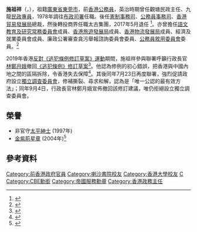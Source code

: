 '''施祖祥'''{{GBSHK}}{{CBE}}{{ISO order}}{{JP}}（{{lang|en|'''Michael Sze Cho-cheung'''}}，{{bd|1945年|6月23日|2022年|5月19日|Sze Cho-cheung}}），祖籍[[廣東省|廣東省]][[東莞市|東莞市]]，前[[香港公務員|香港公務員]]，英治時期曾任觀塘民政主任、九龍[[民政事務專員|民政專員]]，1978年調往[[布政司署|布政司署]]任職。後任[[政制及內地事務局|憲制事務司]]、[[公務員事務局|公務員事務司]]、[[香港貿易發展局|香港貿易發展局]]總裁，然後轉投商界任職太古集團，2017年5月退任
<ref>{{cite news |title=【人事變更】施祖祥退任太古董事 |url=https://www.mpfinance.com/fin/instantf2.php?node=1487320722447&issue=20170217 |work=明報 |date=2017-02-17}}</ref>。亦曾擔任[[語文教育及研究常務委員會|語文教育及研究常務委員會]]成員、[[香港旅遊發展局|香港旅遊發展局]]成員、[[香港物流發展局|香港物流發展局]]成員、經濟及就業委員會成員、廉政公署審查貪污舉報諮詢委員會委員、[[公務員敘用委員會|公務員敘用委員會]]委員。<ref>{{cite news |title=政情：施祖祥蒲頭撐愛女 |url=http://orientaldaily.on.cc/cnt/news/20100714/00176_083.html |work=東方日報 |date=2010-07-14 |accessdate=2012-03-05 |archive-date=2020-08-10 |archive-url=https://web.archive.org/web/20200810034519/http://orientaldaily.on.cc/cnt/news/20100714/00176_083.html |dead-url=no }}</ref>

2019年香港[[反對逃犯條例修訂草案運動|反對《逃犯條例修訂草案》運動]]期間，施祖祥參與聯署呼籲行政長官[[林鄭月娥|林鄭月娥]]撤回[[2019年逃犯及刑事事宜相互法律協助法例（修訂）條例草案|《逃犯條例》修訂草案]]<ref>{{cite news |title=【逃犯條例】27前高官議員促林鄭撤修例　包括黎慶寧、施祖祥 |url=https://www.hk01.com/%E6%94%BF%E6%83%85/340486/%E9%80%83%E7%8A%AF%E6%A2%9D%E4%BE%8B-27%E5%89%8D%E9%AB%98%E5%AE%98%E8%AD%B0%E5%93%A1%E4%BF%83%E6%9E%97%E9%84%AD%E6%92%A4%E4%BF%AE%E4%BE%8B-%E5%8C%85%E6%8B%AC%E9%BB%8E%E6%85%B6%E5%AF%A7-%E6%96%BD%E7%A5%96%E7%A5%A5 |work=香港01 |date=2019-06-14 |accessdate=2020-05-04 |archive-date=2020-08-10 |archive-url=https://web.archive.org/web/20200810034520/https://www.hk01.com/%E6%94%BF%E6%83%85/340486/%E9%80%83%E7%8A%AF%E6%A2%9D%E4%BE%8B-27%E5%89%8D%E9%AB%98%E5%AE%98%E8%AD%B0%E5%93%A1%E4%BF%83%E6%9E%97%E9%84%AD%E6%92%A4%E4%BF%AE%E4%BE%8B-%E5%8C%85%E6%8B%AC%E9%BB%8E%E6%85%B6%E5%AF%A7-%E6%96%BD%E7%A5%96%E7%A5%A5 |dead-url=no }}</ref>。他認為修例的初心錯誤，把香港與中國內地之間的區隔拆除，令香港失去保障<ref>{{cite news |title=【反送中】聯署促林鄭撤法案　施祖祥：初心是錯　解釋多好港人也不會接受　暫緩不如撤回 |url=https://www.thestandnews.com/politics/%E5%8F%8D%E9%80%81%E4%B8%AD-%E8%81%AF%E7%BD%B2%E4%BF%83%E6%9E%97%E9%84%AD%E6%92%A4%E6%B3%95%E6%A1%88-%E6%96%BD%E7%A5%96%E7%A5%A5-%E5%88%9D%E5%BF%83%E6%98%AF%E9%8C%AF-%E8%A7%A3%E9%87%8B%E5%A4%9A%E5%A5%BD%E6%B8%AF%E4%BA%BA%E4%B9%9F%E4%B8%8D%E6%9C%83%E6%8E%A5%E5%8F%97-%E6%9A%AB%E7%B7%A9%E4%B8%8D%E5%A6%82%E6%92%A4%E5%9B%9E/ |work=立場新聞 |date=2019-06-23 |accessdate=2020-05-04 |archive-date=2020-08-10 |archive-url=https://web.archive.org/web/20200810034542/https://www.thestandnews.com/politics/%E5%8F%8D%E9%80%81%E4%B8%AD-%E8%81%AF%E7%BD%B2%E4%BF%83%E6%9E%97%E9%84%AD%E6%92%A4%E6%B3%95%E6%A1%88-%E6%96%BD%E7%A5%96%E7%A5%A5-%E5%88%9D%E5%BF%83%E6%98%AF%E9%8C%AF-%E8%A7%A3%E9%87%8B%E5%A4%9A%E5%A5%BD%E6%B8%AF%E4%BA%BA%E4%B9%9F%E4%B8%8D%E6%9C%83%E6%8E%A5%E5%8F%97-%E6%9A%AB%E7%B7%A9%E4%B8%8D%E5%A6%82%E6%92%A4%E5%9B%9E/ |dead-url=no }}</ref>。其後同年7月23日再度聯署，強烈促請政府設立[[獨立調查委員會|獨立調查委員會]]，修補撕裂、尋求和解，認為是「唯一公認的最有效方法」；同年9月4日，行政長官林鄭月娥宣佈撤回該修訂建議，唯仍拒絕設立獨立調查委員會。

==榮譽==
*非官守[[太平紳士|太平紳士]] (1997年)
*[[金紫荊星章|金紫荊星章]] (2004年)<ref>{{cite web |url=http://paper.wenweipo.com/2004/07/01/HK0407010060.htm |title=香港特區政府二○○四年授勳名單 |publisher=文匯報 |date=2004-07-01 |accessdate=2020-10-18 |archive-date=2020-11-02 |archive-url=https://web.archive.org/web/20201102143700/http://paper.wenweipo.com/2004/07/01/HK0407010060.htm |dead-url=no }}</ref>

==參考資料==
{{Reflist}}

{{DEFAULTSORT:Sze, Cho-cheung}}


[[Category:前香港政府官員|Category:前香港政府官員]]
[[Category:喇沙書院校友|Category:喇沙書院校友]]
[[Category:香港大學校友|Category:香港大學校友]]
[[Category:施姓|C]]
[[Category:CBE勳銜|Category:CBE勳銜]]
[[Category:帝國服務勳章|Category:帝國服務勳章]]
[[Category:香港政務主任|Category:香港政務主任]]